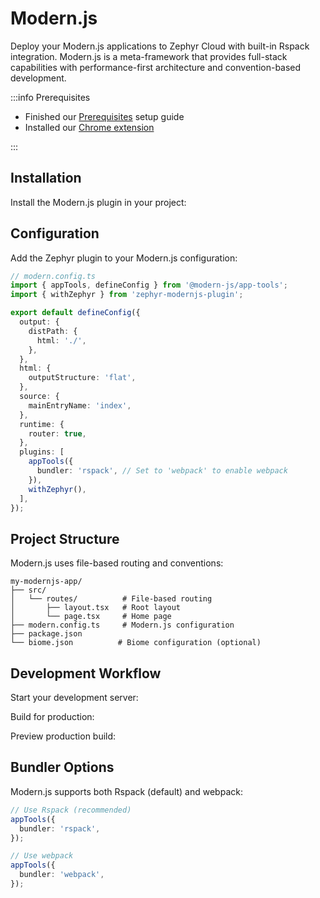 
# Modern.js

Deploy your Modern.js applications to Zephyr Cloud with built-in Rspack integration. Modern.js is a meta-framework that provides full-stack capabilities with performance-first architecture and convention-based development.

:::info Prerequisites

- Finished our [Prerequisites](/getting-started/installation) setup guide
- Installed our [Chrome extension](https://chromewebstore.google.com/detail/zephyr-mission-control/liflhldchhinbaeplljlplhnbkdidedn)

:::

<CodemodDisclaimer />

## Installation

Install the Modern.js plugin in your project:

<PackageManagerTabs command="add --dev zephyr-modernjs-plugin" />

## Configuration

Add the Zephyr plugin to your Modern.js configuration:

```typescript
// modern.config.ts
import { appTools, defineConfig } from '@modern-js/app-tools';
import { withZephyr } from 'zephyr-modernjs-plugin';

export default defineConfig({
  output: {
    distPath: {
      html: './',
    },
  },
  html: {
    outputStructure: 'flat',
  },
  source: {
    mainEntryName: 'index',
  },
  runtime: {
    router: true,
  },
  plugins: [
    appTools({
      bundler: 'rspack', // Set to 'webpack' to enable webpack
    }),
    withZephyr(),
  ],
});
```

## Project Structure

Modern.js uses file-based routing and conventions:

```
my-modernjs-app/
├── src/
│   └── routes/          # File-based routing
│       ├── layout.tsx   # Root layout
│       └── page.tsx     # Home page
├── modern.config.ts     # Modern.js configuration
├── package.json
└── biome.json          # Biome configuration (optional)
```

## Development Workflow

Start your development server:

<PackageManagerTabs command="dev" />

Build for production:

<PackageManagerTabs command="build" />

Preview production build:

<PackageManagerTabs command="serve" />

## Bundler Options

Modern.js supports both Rspack (default) and webpack:

```typescript
// Use Rspack (recommended)
appTools({
  bundler: 'rspack',
});

// Use webpack
appTools({
  bundler: 'webpack',
});
```
